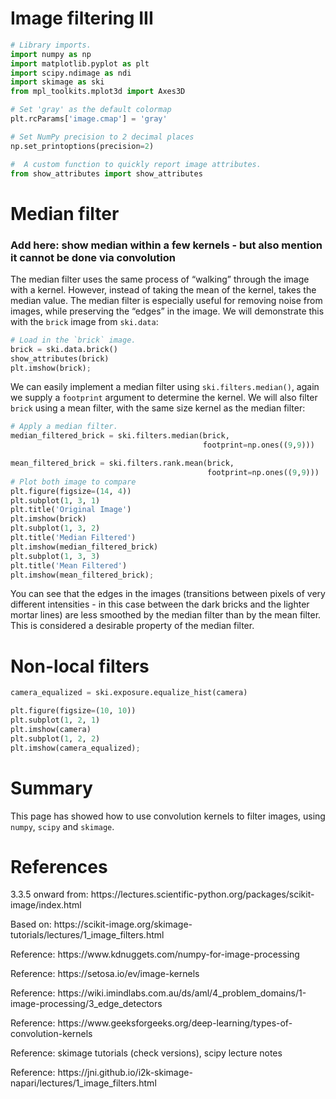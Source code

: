 # Image filtering III

```python
# Library imports.
import numpy as np
import matplotlib.pyplot as plt
import scipy.ndimage as ndi
import skimage as ski
from mpl_toolkits.mplot3d import Axes3D

# Set 'gray' as the default colormap
plt.rcParams['image.cmap'] = 'gray'

# Set NumPy precision to 2 decimal places
np.set_printoptions(precision=2)

#  A custom function to quickly report image attributes.
from show_attributes import show_attributes
```

# Median filter

### Add here: show median within a few kernels - but also mention it cannot be done via convolution

The median filter uses the same process of "walking" through the image with a kernel. However, instead of taking the mean of the kernel, takes the median value. The median filter is especially useful for removing noise from images, while preserving the "edges" in the image. We will demonstrate this with the `brick` image from `ski.data`:

```python
# Load in the `brick` image.
brick = ski.data.brick()
show_attributes(brick)
plt.imshow(brick);
```

We can easily implement a median filter using `ski.filters.median()`, again we supply a `footprint` argument to determine the kernel. We will also filter `brick` using a mean filter, with the same size kernel as the median filter:

```python
# Apply a median filter.
median_filtered_brick = ski.filters.median(brick, 
                                           footprint=np.ones((9,9)))

mean_filtered_brick = ski.filters.rank.mean(brick, 
                                            footprint=np.ones((9,9)))
# Plot both image to compare
plt.figure(figsize=(14, 4))
plt.subplot(1, 3, 1)
plt.title('Original Image')
plt.imshow(brick)
plt.subplot(1, 3, 2)
plt.title('Median Filtered')
plt.imshow(median_filtered_brick)
plt.subplot(1, 3, 3)
plt.title('Mean Filtered')
plt.imshow(mean_filtered_brick);
```

You can see that the edges in the images (transitions between pixels of very different intensities - in this case between the dark bricks and the lighter mortar lines) are less smoothed by the median filter than by the mean filter. This is considered a desirable property of the median filter.


# Non-local filters

```python
camera_equalized = ski.exposure.equalize_hist(camera)

plt.figure(figsize=(10, 10))
plt.subplot(1, 2, 1)
plt.imshow(camera)
plt.subplot(1, 2, 2)
plt.imshow(camera_equalized);
```

# Summary

This page has showed how to use convolution kernels to filter images, using `numpy`, `scipy` and `skimage`.


# References

3.3.5 onward from: https://lectures.scientific-python.org/packages/scikit-image/index.html

Based on: https://scikit-image.org/skimage-tutorials/lectures/1_image_filters.html

Reference: https://www.kdnuggets.com/numpy-for-image-processing

Reference: https://setosa.io/ev/image-kernels

Reference: https://wiki.imindlabs.com.au/ds/aml/4_problem_domains/1-image-processing/3_edge_detectors

Reference: https://www.geeksforgeeks.org/deep-learning/types-of-convolution-kernels

Reference: skimage tutorials (check versions), scipy lecture notes

Reference: https://jni.github.io/i2k-skimage-napari/lectures/1_image_filters.html
